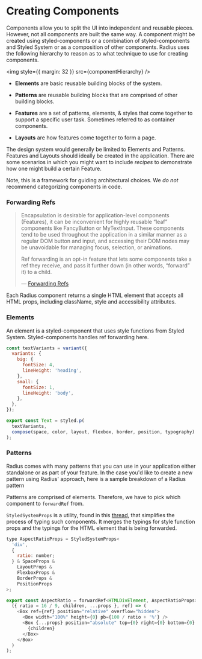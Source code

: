 
<Meta title="Guides/Creating Components" />

# Creating Components

Components allow you to split the UI into independent and reusable pieces. However, not all components are built the same way. A component might be created using styled-components or a combination of styled-components and Styled System or as a composition of other components. Radius uses the following hierarchy to reason as to what technique to use for creating components.

<img style={{ margin: 32 }} src={componentHierarchy} />

- **Elements** are basic reusable building blocks of the system.

- **Patterns** are reusable building blocks that are comprised of other building blocks.

- **Features** are a set of patterns, elements, & styles that come together to support a specific user task. Sometimes referred to as container components.

- **Layouts** are how features come together to form a page.

The design system would generally be limited to Elements and Patterns. Features and Layouts should ideally be created in the application. There are some scenarios in which you might want to include _recipes_ to demonstrate how one might build a certain Feature.

Note, this is a framework for guiding architectural choices. We _do not_ recommend categorizing components in code.

### Forwarding Refs

> Encapsulation is desirable for application-level components (Features), it can be inconvenient for highly reusable “leaf” components like FancyButton or MyTextInput. These components tend to be used throughout the application in a similar manner as a regular DOM button and input, and accessing their DOM nodes may be unavoidable for managing focus, selection, or animations.
>
> Ref forwarding is an opt-in feature that lets some components take a ref they receive, and pass it further down (in other words, “forward” it) to a child.
>
> — [Forwarding Refs](https://reactjs.org/docs/forwarding-refs.html)

Each Radius component returns a single HTML element that accepts all HTML props, including className, style and accessibility attributes.

### Elements

An element is a styled-component that uses style functions from Styled System. Styled-components handles ref forwarding here.

```js
const textVariants = variant({
  variants: {
    big: {
      fontSize: 4,
      lineHeight: 'heading',
    },
    small: {
      fontSize: 1,
      lineHeight: 'body',
    },
  },
});

export const Text = styled.p(
  textVariants,
  compose(space, color, layout, flexbox, border, position, typography)
);
```

### Patterns

Radius comes with many patterns that you can use in your application either standalone or as part of your feature. In the case you'd like to create a new pattern using Radius' approach, here is a sample breakdown of a Radius pattern

Patterns are comprised of elements. Therefore, we have to pick which component to `forwardRef` from.

`StyledSystemProps` is a utility, found in this [thread](https://spectrum.chat/styled-components/general/typescript-styled-system-styled-components~5593dbf2-7588-4c6d-9e76-b4eadd77ec90?m=MTU1NTYyMzczNzUzOA==), that simplifies the process of typing such components. It merges the typings for style function props and the typings for the HTML element that is being forwarded.

```js
type AspectRatioProps = StyledSystemProps<
  'div',
  {
    ratio: number;
  } & SpaceProps &
    LayoutProps &
    FlexboxProps &
    BorderProps &
    PositionProps
>;

export const AspectRatio = forwardRef<HTMLDivElement, AspectRatioProps>(
  ({ ratio = 16 / 9, children, ...props }, ref) => (
    <Box ref={ref} position="relative" overflow="hidden">
      <Box width="100%" height={0} pb={100 / ratio + '%'} />
      <Box {...props} position="absolute" top={0} right={0} bottom={0} left={0}>
        {children}
      </Box>
    </Box>
  )
);
```
